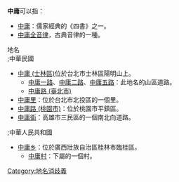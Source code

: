'''中庸'''可以指：
*[[中庸|中庸]]：儒家經典的《四書》之一。
*[[中庸全音律|中庸全音律]]，古典音律的一種。

;地名
;;中華民國
*[[中庸_(士林區)|中庸 (士林區)]]位於台北市士林區陽明山上。
**[[中庸一路|中庸一路]]、[[中庸二路|中庸二路]]、[[中庸五路|中庸五路]]：此地名的山區道路。
**[[中庸路_(臺北市)|中庸路 (臺北市)]]
*[[中庸里|中庸里]]：位於台北市北投區的一個里。
*[[中庸路_(桃園市)|中庸路 (桃園市)]]：位於桃園市平鎮區。
*[[中庸街|中庸街]]：高雄市三民區的一個南北向道路。
;;中華人民共和國
*[[中庸乡|中庸乡]]：位於廣西壯族自治區桂林市臨桂區。
**[[中庸村|中庸村]]：下屬的一個村。

{{Disambig|G|cat=二字地名消歧義}}
[[Category:地名消歧義|Category:地名消歧義]]